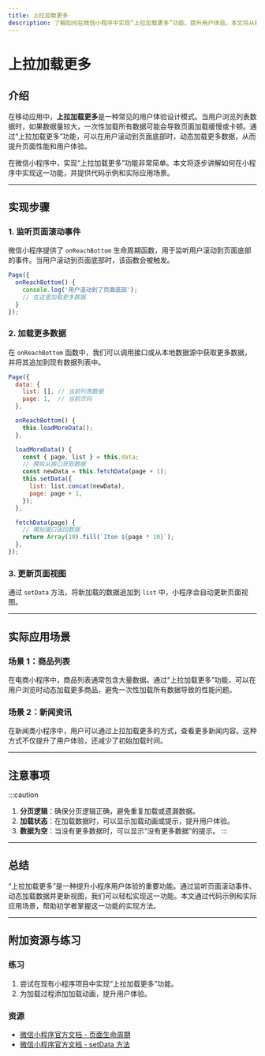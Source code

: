```yaml
---
title: 上拉加载更多
description: 了解如何在微信小程序中实现“上拉加载更多”功能，提升用户体验。本文将从概念、实现步骤、代码示例到实际应用场景，全面讲解这一功能。
---
```


# 上拉加载更多

## 介绍

在移动应用中，**上拉加载更多**是一种常见的用户体验设计模式。当用户浏览列表数据时，如果数据量较大，一次性加载所有数据可能会导致页面加载缓慢或卡顿。通过“上拉加载更多”功能，可以在用户滚动到页面底部时，动态加载更多数据，从而提升页面性能和用户体验。

在微信小程序中，实现“上拉加载更多”功能非常简单。本文将逐步讲解如何在小程序中实现这一功能，并提供代码示例和实际应用场景。

---

## 实现步骤

### 1. 监听页面滚动事件

微信小程序提供了 `onReachBottom` 生命周期函数，用于监听用户滚动到页面底部的事件。当用户滚动到页面底部时，该函数会被触发。

```javascript
Page({
  onReachBottom() {
    console.log('用户滚动到了页面底部');
    // 在这里加载更多数据
  }
});
```

### 2. 加载更多数据

在 `onReachBottom` 函数中，我们可以调用接口或从本地数据源中获取更多数据，并将其追加到现有数据列表中。

```javascript
Page({
  data: {
    list: [], // 当前列表数据
    page: 1,  // 当前页码
  },

  onReachBottom() {
    this.loadMoreData();
  },

  loadMoreData() {
    const { page, list } = this.data;
    // 模拟从接口获取数据
    const newData = this.fetchData(page + 1);
    this.setData({
      list: list.concat(newData),
      page: page + 1,
    });
  },

  fetchData(page) {
    // 模拟接口返回数据
    return Array(10).fill(`Item ${page * 10}`);
  },
});
```

### 3. 更新页面视图

通过 `setData` 方法，将新加载的数据追加到 `list` 中，小程序会自动更新页面视图。

---

## 实际应用场景

### 场景 1：商品列表

在电商小程序中，商品列表通常包含大量数据。通过“上拉加载更多”功能，可以在用户浏览时动态加载更多商品，避免一次性加载所有数据导致的性能问题。

### 场景 2：新闻资讯

在新闻类小程序中，用户可以通过上拉加载更多的方式，查看更多新闻内容。这种方式不仅提升了用户体验，还减少了初始加载时间。

---

## 注意事项

:::caution
1. **分页逻辑**：确保分页逻辑正确，避免重复加载或遗漏数据。
2. **加载状态**：在加载数据时，可以显示加载动画或提示，提升用户体验。
3. **数据为空**：当没有更多数据时，可以显示“没有更多数据”的提示。
:::

---

## 总结

“上拉加载更多”是一种提升小程序用户体验的重要功能。通过监听页面滚动事件、动态加载数据并更新视图，我们可以轻松实现这一功能。本文通过代码示例和实际应用场景，帮助初学者掌握这一功能的实现方法。

---

## 附加资源与练习

### 练习
1. 尝试在现有小程序项目中实现“上拉加载更多”功能。
2. 为加载过程添加加载动画，提升用户体验。

### 资源
- [微信小程序官方文档 - 页面生命周期](https://developers.weixin.qq.com/miniprogram/dev/framework/app-service/page.html)
- [微信小程序官方文档 - setData 方法](https://developers.weixin.qq.com/miniprogram/dev/framework/view/initialization.html#setData)